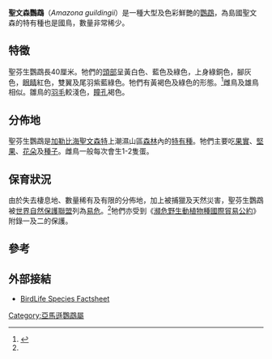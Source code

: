{{Speciesbox
| name = 聖文森鸚鵡
| status = VU
| status_system = iucn3.1
| status_ref = <ref name=IUCN>{{IUCN2009|assessors=BirdLife International|year=2008|id=142717|title=Amazona guildingii|downloaded=2009-06-01}}</ref>
| image = Stavenn Amazona guildingii 01.jpg
| image_width = 250px
| genus = Amazona
| species = guildingii
| authority = ([[Nicholas_Aylward_Vigors|Vigors]], 1837)
}}

'''聖文森鸚鵡'''（''Amazona guildingii''）是一種大型及色彩鮮艷的[[鸚鵡|鸚鵡]]，為島國聖文森的特有種也是國鳥，數量非常稀少。

== 特徵 ==
聖芬生鸚鵡長40厘米。牠們的[[頭部|頭部]]呈黃白色、藍色及綠色，上身綠銅色，腳灰色，[[眼睛|眼睛]]紅色，雙翼及尾羽紫藍綠色。牠們有黃褐色及綠色的形態。<ref name = BLI-1689>{{cite web|publisher=BirdLife International|year=2008|url=http://www.birdlife.org/datazone/species/index.html?action=SpcHTMDetails.asp&sid=1689&m=0|title=Species factsheet: ''Amazona guildingii''|accessdate=27 August 2008|archive-date=2013-05-19|archive-url=https://web.archive.org/web/20130519235222/http://www.birdlife.org/datazone/species/index.html?action=SpcHTMDetails.asp&sid=1689&m=0|dead-url=no}}</ref>雌鳥及雄鳥相似。雛鳥的[[羽毛|羽毛]]較淺色，[[瞳孔|瞳孔]]褐色。

== 分佈地 ==
聖芬生鸚鵡是[[加勒比海|加勒比海]][[聖文森特|聖文森特]]上潮濕山區[[森林|森林]]內的[[特有種|特有種]]。牠們主要吃[[果實|果實]]、[[堅果|堅果]]、[[花朵|花朵]]及[[種子|種子]]。雌鳥一般每次會生1-2隻蛋。

== 保育狀況 ==
由於失去棲息地、數量稀有及有限的分佈地，加上被捕獵及天然災害，聖芬生鸚鵡被[[世界自然保護聯盟|世界自然保護聯盟]]列為[[易危|易危]]。<ref name=IUCN/>牠們亦受到《[[瀕危野生動植物種國際貿易公約|瀕危野生動植物種國際貿易公約]]》附錄一及二的保護。

== 參考 ==
{{reflist}}

== 外部接結 ==
* [http://www.birdlife.org/datazone/species/index.html?action=SpcHTMDetails.asp&sid=1689&m=0 BirdLife Species Factsheet] {{Wayback|url=http://www.birdlife.org/datazone/species/index.html?action=SpcHTMDetails.asp&sid=1689&m=0 |date=20130519235222 }}
{{Taxonbar|from=Q845184}}

[[Category:亞馬遜鸚鵡屬|Category:亞馬遜鸚鵡屬]]